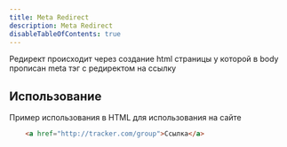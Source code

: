 ```yaml
---
title: Meta Redirect
description: Meta Redirect
disableTableOfContents: true
---
```


Редирект происходит через создание html страницы у которой в body прописан meta тэг с редиректом на ссылку

## Использование

Пример использования в HTML для использования на сайте

```html
    <a href="http://tracker.com/group">Ссылка</a>
```